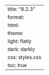 ---
title: "8.2.3"
format:
    html:
        theme:
            light: flatly
            dark: darkly
        css: styles.css
        toc: true
---